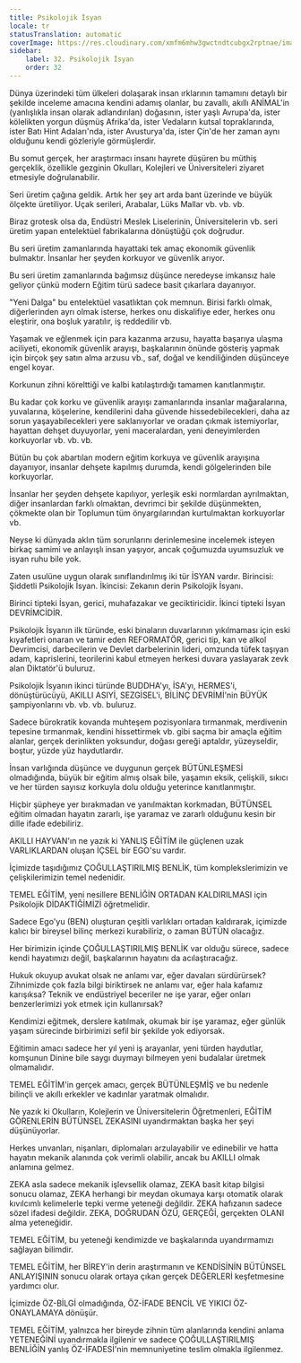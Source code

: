 ```yaml
---
title: Psikolojik İsyan
locale: tr
statusTranslation: automatic
coverImage: https://res.cloudinary.com/xmfm6mhw3gwctndtcubgx2rptnae/image/upload/v1740337243/small_cover_educacion_fundamental_a051170f1c.webp
sidebar:
    label: 32. Psikolojik İsyan
    order: 32
---
```

Dünya üzerindeki tüm ülkeleri dolaşarak insan ırklarının tamamını detaylı bir şekilde inceleme amacına kendini adamış olanlar, bu zavallı, akıllı ANİMAL'in (yanlışlıkla insan olarak adlandırılan) doğasının, ister yaşlı Avrupa'da, ister kölelikten yorgun düşmüş Afrika'da, ister Vedaların kutsal topraklarında, ister Batı Hint Adaları'nda, ister Avusturya'da, ister Çin'de her zaman aynı olduğunu kendi gözleriyle görmüşlerdir.

Bu somut gerçek, her araştırmacı insanı hayrete düşüren bu müthiş gerçeklik, özellikle gezginin Okulları, Kolejleri ve Üniversiteleri ziyaret etmesiyle doğrulanabilir.

Seri üretim çağına geldik. Artık her şey art arda bant üzerinde ve büyük ölçekte üretiliyor. Uçak serileri, Arabalar, Lüks Mallar vb. vb. vb.

Biraz grotesk olsa da, Endüstri Meslek Liselerinin, Üniversitelerin vb. seri üretim yapan entelektüel fabrikalarına dönüştüğü çok doğrudur.

Bu seri üretim zamanlarında hayattaki tek amaç ekonomik güvenlik bulmaktır. İnsanlar her şeyden korkuyor ve güvenlik arıyor.

Bu seri üretim zamanlarında bağımsız düşünce neredeyse imkansız hale geliyor çünkü modern Eğitim türü sadece basit çıkarlara dayanıyor.

"Yeni Dalga" bu entelektüel vasatlıktan çok memnun. Birisi farklı olmak, diğerlerinden ayrı olmak isterse, herkes onu diskalifiye eder, herkes onu eleştirir, ona boşluk yaratılır, iş reddedilir vb.

Yaşamak ve eğlenmek için para kazanma arzusu, hayatta başarıya ulaşma aciliyeti, ekonomik güvenlik arayışı, başkalarının önünde gösteriş yapmak için birçok şey satın alma arzusu vb., saf, doğal ve kendiliğinden düşünceye engel koyar.

Korkunun zihni körelttiği ve kalbi katılaştırdığı tamamen kanıtlanmıştır.

Bu kadar çok korku ve güvenlik arayışı zamanlarında insanlar mağaralarına, yuvalarına, köşelerine, kendilerini daha güvende hissedebilecekleri, daha az sorun yaşayabilecekleri yere saklanıyorlar ve oradan çıkmak istemiyorlar, hayattan dehşet duyuyorlar, yeni maceralardan, yeni deneyimlerden korkuyorlar vb. vb. vb.

Bütün bu çok abartılan modern eğitim korkuya ve güvenlik arayışına dayanıyor, insanlar dehşete kapılmış durumda, kendi gölgelerinden bile korkuyorlar.

İnsanlar her şeyden dehşete kapılıyor, yerleşik eski normlardan ayrılmaktan, diğer insanlardan farklı olmaktan, devrimci bir şekilde düşünmekten, çökmekte olan bir Toplumun tüm önyargılarından kurtulmaktan korkuyorlar vb.

Neyse ki dünyada aklın tüm sorunlarını derinlemesine incelemek isteyen birkaç samimi ve anlayışlı insan yaşıyor, ancak çoğumuzda uyumsuzluk ve isyan ruhu bile yok.

Zaten usulüne uygun olarak sınıflandırılmış iki tür İSYAN vardır. Birincisi: Şiddetli Psikolojik İsyan. İkincisi: Zekanın derin Psikolojik İsyanı.

Birinci tipteki İsyan, gerici, muhafazakar ve geciktiricidir. İkinci tipteki İsyan DEVRİMCİDİR.

Psikolojik İsyanın ilk türünde, eski binaların duvarlarının yıkılmaması için eski kıyafetleri onaran ve tamir eden REFORMATÖR, gerici tip, kan ve alkol Devrimcisi, darbecilerin ve Devlet darbelerinin lideri, omzunda tüfek taşıyan adam, kaprislerini, teorilerini kabul etmeyen herkesi duvara yaslayarak zevk alan Diktatör'ü buluruz.

Psikolojik İsyanın ikinci türünde BUDDHA'yı, İSA'yı, HERMES'i, dönüştürücüyü, AKILLI ASIYİ, SEZGİSEL'i, BİLİNÇ DEVRİMİ'nin BÜYÜK şampiyonlarını vb. vb. vb. buluruz.

Sadece bürokratik kovanda muhteşem pozisyonlara tırmanmak, merdivenin tepesine tırmanmak, kendini hissettirmek vb. gibi saçma bir amaçla eğitim alanlar, gerçek derinlikten yoksundur, doğası gereği aptaldır, yüzeyseldir, boştur, yüzde yüz haydutlardır.

İnsan varlığında düşünce ve duygunun gerçek BÜTÜNLEŞMESİ olmadığında, büyük bir eğitim almış olsak bile, yaşamın eksik, çelişkili, sıkıcı ve her türden sayısız korkuyla dolu olduğu yeterince kanıtlanmıştır.

Hiçbir şüpheye yer bırakmadan ve yanılmaktan korkmadan, BÜTÜNSEL eğitim olmadan hayatın zararlı, işe yaramaz ve zararlı olduğunu kesin bir dille ifade edebiliriz.

AKILLI HAYVAN'ın ne yazık ki YANLIŞ EĞİTİM ile güçlenen uzak VARLIKLARDAN oluşan İÇSEL bir EGO'su vardır.

İçimizde taşıdığımız ÇOĞULLAŞTIRILMIŞ BENLİK, tüm komplekslerimizin ve çelişkilerimizin temel nedenidir.

TEMEL EĞİTİM, yeni nesillere BENLİĞİN ORTADAN KALDIRILMASI için Psikolojik DİDAKTİĞİMİZİ öğretmelidir.

Sadece Ego'yu (BEN) oluşturan çeşitli varlıkları ortadan kaldırarak, içimizde kalıcı bir bireysel bilinç merkezi kurabiliriz, o zaman BÜTÜN olacağız.

Her birimizin içinde ÇOĞULLAŞTIRILMIŞ BENLİK var olduğu sürece, sadece kendi hayatımızı değil, başkalarının hayatını da acılaştıracağız.

Hukuk okuyup avukat olsak ne anlamı var, eğer davaları sürdürürsek? Zihnimizde çok fazla bilgi biriktirsek ne anlamı var, eğer hala kafamız karışıksa? Teknik ve endüstriyel beceriler ne işe yarar, eğer onları benzerlerimizi yok etmek için kullanırsak?

Kendimizi eğitmek, derslere katılmak, okumak bir işe yaramaz, eğer günlük yaşam sürecinde birbirimizi sefil bir şekilde yok ediyorsak.

Eğitimin amacı sadece her yıl yeni iş arayanlar, yeni türden haydutlar, komşunun Dinine bile saygı duymayı bilmeyen yeni budalalar üretmek olmamalıdır.

TEMEL EĞİTİM'in gerçek amacı, gerçek BÜTÜNLEŞMİŞ ve bu nedenle bilinçli ve akıllı erkekler ve kadınlar yaratmak olmalıdır.

Ne yazık ki Okulların, Kolejlerin ve Üniversitelerin Öğretmenleri, EĞİTİM GÖRENLERİN BÜTÜNSEL ZEKASINI uyandırmaktan başka her şeyi düşünüyorlar.

Herkes unvanları, nişanları, diplomaları arzulayabilir ve edinebilir ve hatta hayatın mekanik alanında çok verimli olabilir, ancak bu AKILLI olmak anlamına gelmez.

ZEKA asla sadece mekanik işlevsellik olamaz, ZEKA basit kitap bilgisi sonucu olamaz, ZEKA herhangi bir meydan okumaya karşı otomatik olarak kıvılcımlı kelimelerle tepki verme yeteneği değildir. ZEKA hafızanın sadece sözel ifadesi değildir. ZEKA, DOĞRUDAN ÖZÜ, GERÇEĞİ, gerçekten OLANI alma yeteneğidir.

TEMEL EĞİTİM, bu yeteneği kendimizde ve başkalarında uyandırmamızı sağlayan bilimdir.

TEMEL EĞİTİM, her BİREY'in derin araştırmanın ve KENDİSİNİN BÜTÜNSEL ANLAYIŞININ sonucu olarak ortaya çıkan gerçek DEĞERLERİ keşfetmesine yardımcı olur.

İçimizde ÖZ-BİLGİ olmadığında, ÖZ-İFADE BENCİL VE YIKICI ÖZ-ONAYLAMAYA dönüşür.

TEMEL EĞİTİM, yalnızca her bireyde zihnin tüm alanlarında kendini anlama YETENEĞİNİ uyandırmakla ilgilenir ve sadece ÇOĞULLAŞTIRILMIŞ BENLİĞİN yanlış ÖZ-İFADESİ'nin memnuniyetine teslim olmakla ilgilenmez.

